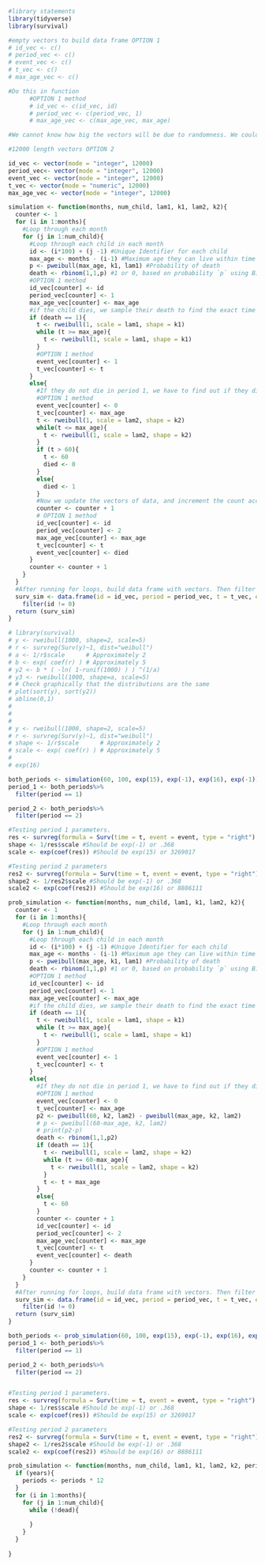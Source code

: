 ```r
#library statements
library(tidyverse)
library(survival)
```


```r
#empty vectors to build data frame OPTION 1
# id_vec <- c()
# period_vec <- c()
# event_vec <- c()
# t_vec <- c()
# max_age_vec <- c()

#Do this in function
      #OPTION 1 method
      # id_vec <- c(id_vec, id)
      # period_vec <- c(period_vec, 1)
      # max_age_vec <- c(max_age_vec, max_age)

#We cannot know how big the vectors will be due to randomness. We could assume that every child makes it to period 2, and thus will need 12,000 rows. Is this more efficient/better than what I have now? I think yes....

#12000 length vectors OPTION 2

id_vec <- vector(mode = "integer", 12000)
period_vec<- vector(mode = "integer", 12000)
event_vec <- vector(mode = "integer", 12000)
t_vec <- vector(mode = "numeric", 12000)
max_age_vec <- vector(mode = "integer", 12000)
```


```r
simulation <- function(months, num_child, lam1, k1, lam2, k2){
  counter <- 1
  for (i in 1:months){
    #Loop through each month
    for (j in 1:num_child){
      #Loop through each child in each month
      id <- (i*100) + (j -1) #Unique Identifier for each child
      max_age <- months - (i-1) #Maximum age they can live within time period 1
      p <- pweibull(max_age, k1, lam1) #Probability of death 
      death <- rbinom(1,1,p) #1 or 0, based on probability `p` using Binomial distribution
      #OPTION 1 method
      id_vec[counter] <- id
      period_vec[counter] <- 1
      max_age_vec[counter] <- max_age
      #if the child dies, we sample their death to find the exact time they do so. We continue doing this until we find `t` that is less than their maximum age in period 1. 
      if (death == 1){
        t <- rweibull(1, scale = lam1, shape = k1)
        while (t >= max_age){
          t <- rweibull(1, scale = lam1, shape = k1)
        }
        #OPTION 1 method
        event_vec[counter] <- 1
        t_vec[counter] <- t
      }
      else{
        #If they do not die in period 1, we have to find out if they died in period 2, or if they reach 60 months, then we censor them.
        #OPTION 1 method
        event_vec[counter] <- 0
        t_vec[counter] <- max_age
        t <- rweibull(1, scale = lam2, shape = k2)
        while(t <= max_age){
          t <- rweibull(1, scale = lam2, shape = k2)
        }
        if (t > 60){
          t <- 60
          died <- 0
        }
        else{
          died <- 1
        }
        #Now we update the vectors of data, and increment the count accumulator variable.
        counter <- counter + 1
        # OPTION 1 method
        id_vec[counter] <- id
        period_vec[counter] <- 2
        max_age_vec[counter] <- max_age
        t_vec[counter] <- t
        event_vec[counter] <- died
      }
      counter <- counter + 1
    }
  }
  #After running for loops, build data frame with vectors. Then filter out excess space.
  surv_sim <- data.frame(id = id_vec, period = period_vec, t = t_vec, event = event_vec, max_age = max_age_vec)%>%
    filter(id != 0)
  return (surv_sim)
}
```

```r
# library(survival)
# y <- rweibull(1000, shape=2, scale=5)
# r <- survreg(Surv(y)~1, dist="weibull")
# a <- 1/r$scale      # Approximately 2
# b <- exp( coef(r) ) # Approximately 5
# y2 <- b * ( -ln( 1-runif(1000) ) ) ^(1/a)
# y3 <- rweibull(1000, shape=a, scale=5)
# # Check graphically that the distributions are the same
# plot(sort(y), sort(y2))
# abline(0,1)
# 
# 
# 
# y <- rweibull(1000, shape=2, scale=5)
# r <- survreg(Surv(y)~1, dist="weibull")
# shape <- 1/r$scale      # Approximately 2
# scale <- exp( coef(r) ) # Approximately 5
# 
# exp(16)

both_periods <- simulation(60, 100, exp(15), exp(-1), exp(16), exp(-1))
period_1 <- both_periods%>%
  filter(period == 1)

period_2 <- both_periods%>%
  filter(period == 2)

#Testing period 1 parameters.
res <- survreg(formula = Surv(time = t, event = event, type = "right") ~ 1, data = period_1, dist = "weibull")
shape <- 1/res$scale #Should be exp(-1) or .368
scale <- exp(coef(res)) #Should be exp(15) or 3269017

#Testing period 2 parameters
res2 <- survreg(formula = Surv(time = t, event = event, type = "right") ~ 1, data = period_2, dist = "weibull")
shape2 <- 1/res2$scale #Should be exp(-1) or .368
scale2 <- exp(coef(res2)) #Should be exp(16) or 8886111
```


```r
prob_simulation <- function(months, num_child, lam1, k1, lam2, k2){
  counter <- 1
  for (i in 1:months){
    #Loop through each month
    for (j in 1:num_child){
      #Loop through each child in each month
      id <- (i*100) + (j -1) #Unique Identifier for each child
      max_age <- months - (i-1) #Maximum age they can live within time period 1
      p <- pweibull(max_age, k1, lam1) #Probability of death 
      death <- rbinom(1,1,p) #1 or 0, based on probability `p` using Binomial distribution
      #OPTION 1 method
      id_vec[counter] <- id
      period_vec[counter] <- 1
      max_age_vec[counter] <- max_age
      #if the child dies, we sample their death to find the exact time they do so. We continue doing this until we find `t` that is less than their maximum age in period 1. 
      if (death == 1){
        t <- rweibull(1, scale = lam1, shape = k1)
        while (t >= max_age){
          t <- rweibull(1, scale = lam1, shape = k1)
        }
        #OPTION 1 method
        event_vec[counter] <- 1
        t_vec[counter] <- t
      }
      else{
        #If they do not die in period 1, we have to find out if they died in period 2, or if they reach 60 months, then we censor them.
        #OPTION 1 method
        event_vec[counter] <- 0
        t_vec[counter] <- max_age
        p2 <- pweibull(60, k2, lam2) - pweibull(max_age, k2, lam2)
        # p <- pweibull(60-max_age, k2, lam2)
        # print(p2-p)
        death <- rbinom(1,1,p2)
        if (death == 1){
          t <- rweibull(1, scale = lam2, shape = k2)
          while (t >= 60-max_age){
            t <- rweibull(1, scale = lam2, shape = k2)
          }
          t <- t + max_age
        }
        else{
          t <- 60
        }
        counter <- counter + 1
        id_vec[counter] <- id
        period_vec[counter] <- 2
        max_age_vec[counter] <- max_age
        t_vec[counter] <- t
        event_vec[counter] <- death
      }
      counter <- counter + 1
    }
  }
  #After running for loops, build data frame with vectors. Then filter out excess space.
  surv_sim <- data.frame(id = id_vec, period = period_vec, t = t_vec, event = event_vec, max_age = max_age_vec)%>%
    filter(id != 0)
  return (surv_sim)
}

both_periods <- prob_simulation(60, 100, exp(15), exp(-1), exp(16), exp(-1))
period_1 <- both_periods%>%
  filter(period == 1)

period_2 <- both_periods%>%
  filter(period == 2)


#Testing period 1 parameters.
res <- survreg(formula = Surv(time = t, event = event, type = "right") ~ 1, data = period_1, dist = "weibull")
shape <- 1/res$scale #Should be exp(-1) or .368
scale <- exp(coef(res)) #Should be exp(15) or 3269017

#Testing period 2 parameters
res2 <- survreg(formula = Surv(time = t, event = event, type = "right") ~ 1, data = period_2, dist = "weibull")
shape2 <- 1/res2$scale #Should be exp(-1) or .368
scale2 <- exp(coef(res2)) #Should be exp(16) or 8886111


```


```r
prob_simulation <- function(months, num_child, lam1, k1, lam2, k2, periods, years = FALSE){
  if (years){
    periods <- periods * 12
  }
  for (i in 1:months){
    for (j in 1:num_child){
      while (!dead){
        
      }
    }
  }
  
}
```


